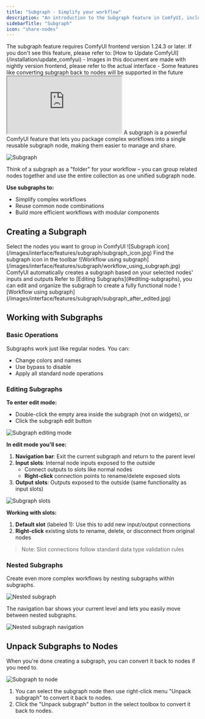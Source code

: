 ```yaml
---
title: "Subgraph - Simplify your workflow"
description: "An introduction to the Subgraph feature in ComfyUI, including how to create, navigate, and manage subgraphs."
sidebarTitle: "Subgraph"
icon: "share-nodes"
---
```


<Note>
    The subgraph feature requires ComfyUI frontend version 1.24.3 or later. If you don't see this feature, please refer to: [How to Update ComfyUI](/installation/update_comfyui)
    - Images in this document are made with nightly version frontend, please refer to the actual interface
    - Some features like converting subgraph back to nodes will be supported in the future
</Note>

<iframe
  className="w-full aspect-video rounded-xl"
  src="https://www.youtube.com/embed/xgQoGT-VpxE?si=hD5196gcX0RW-0Ko"
  title="ComfyUI Selection Toolbox New Features"
  allow="accelerometer; clipboard-write; encrypted-media; gyroscope; picture-in-picture"
  allowFullScreen
></iframe>
A subgraph is a powerful ComfyUI feature that lets you package complex workflows into a single reusable subgraph node, making them easier to manage and share.

![Subgraph](/images/interface/features/subgraph/subgraph.jpg)

Think of a subgraph as a "folder" for your workflow – you can group related nodes together and use the entire collection as one unified subgraph node.

**Use subgraphs to:**
- Simplify complex workflows
- Reuse common node combinations
- Build more efficient workflows with modular components

## Creating a Subgraph

<Steps>
    <Step title="Select nodes">
    Select the nodes you want to group in ComfyUI
    </Step>
    <Step title="Click the subgraph icon">
        ![Subgraph icon](/images/interface/features/subgraph/subgraph_icon.jpg)
        Find the subgraph icon in the toolbar
    </Step>
    <Step title="Subgraph created">
        ![Workflow using subgraph](/images/interface/features/subgraph/workflow_using_subgraph.jpg)
        ComfyUI automatically creates a subgraph based on your selected nodes' inputs and outputs
    </Step>
    <Step title="Customize your subgraph">
        Refer to [Editing Subgraphs](#editing-subgraphs), you can edit and organize the subgraph to create a fully functional node
        ![Workflow using subgraph](/images/interface/features/subgraph/subgraph_after_edited.jpg)
    </Step>
</Steps>

## Working with Subgraphs

### Basic Operations

Subgraphs work just like regular nodes. You can:
- Change colors and names
- Use bypass to disable
- Apply all standard node operations

### Editing Subgraphs

**To enter edit mode:**
- Double-click the empty area inside the subgraph (not on widgets), or
- Click the subgraph edit button

![Subgraph editing mode](/images/interface/features/subgraph/editing_subgraph.jpg)

**In edit mode you'll see:**

1. **Navigation bar**: Exit the current subgraph and return to the parent level
2. **Input slots**: Internal node inputs exposed to the outside
    - Connect outputs to slots like normal nodes
    - **Right-click** connection points to rename/delete exposed slots
3. **Output slots**: Outputs exposed to the outside (same functionality as input slots)

![Subgraph slots](/images/interface/features/subgraph/subgraph_slot.jpg)

**Working with slots:**
1. **Default slot** (labeled 1): Use this to add new input/output connections
2. **Right-click** existing slots to rename, delete, or disconnect from original nodes

> Note: Slot connections follow standard data type validation rules

### Nested Subgraphs

Create even more complex workflows by nesting subgraphs within subgraphs.

![Nested subgraph](/images/interface/features/subgraph/subgraph_nested.jpg)

The navigation bar shows your current level and lets you easily move between nested subgraphs.

![Nested subgraph navigation](/images/interface/features/subgraph/subgraph_navigation.jpg)

## Unpack Subgraphs to Nodes

When you're done creating a subgraph, you can convert it back to nodes if you need to.

![Subgraph to node](/images/interface/features/subgraph/subgraph_to_nodes.jpg)

1. You can select the subgraph node then use right-click menu "Unpack subgraph" to convert it back to nodes.
2. Click the "Unpack subgraph" button in the select toolbox to convert it back to nodes.
